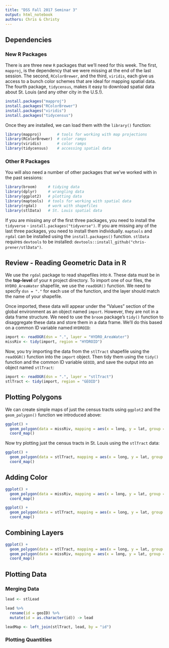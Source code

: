 ```yaml
---
title: "DSS Fall 2017 Seminar 3"
output: html_notebook
authors: Chris & Christy
---
```



## Dependencies
### New R Packages

There is are three new `R` packages that we'll need for this week. The first, `mapproj`, is the dependency that we were missing at the end of the last session. The second, `RColorBrewer`, and the third, `viridis`, each give us access to a bunch color schemes that are ideal for mapping spatial data. The fourth package, `tidycensus`, makes it easy to download spatial data about St. Louis (and any other city in the U.S.!).

```r
install.packages("mapproj")
install.packages("RColorBrewer")
install.packages("viridis")
install.packages("tidycensus")
```

Once they are installed, we can load them with the `library()` function:

```r
library(mapproj)       # tools for working with map projections
library(RColorBrewer)  # color ramps
library(viridis)       # color ramps
library(tidycensus)    # accessing spatial data
```

### Other R Packages

You will also need a number of other packages that we've worked with in the past sessions:

```r
library(broom)     # tidying data
library(dplyr)     # wrangling data
library(ggplot2)   # plotting data
library(maptools)  # tools for working with spatial data
library(rgdal)     # work with shapefiles
library(stlData)   # St. Louis spatial data
```

If you are missing any of the first three packages, you need to install the `tidyverse` - `install.packages("tidyverse")`. If you are missing any of the last three packages, you need to install them individually. `maptools` and `rgdal` can be installed using the `install.packages()` function. `stlData` requires `devtools` to be installed: `devtools::install_github("chris-prener/stlData")`.

## Review - Reading Geometric Data in R
We use the `rgdal` package to read shapefiles into `R`. These data must be in the **top-level** of your `R` project directory. To import one of our files, the `HYDRO_AreaWater` shapefile, we use the `readOGR()` function. We need to specify `dsn = "."` for each use of the function, and the layer should match the name of your shapefile.

Once imported, these data will appear under the "Values" section of the global environment as an object named `import`. However, they are not in a data frame structure. We need to use the `broom` package's `tidy()` function to disaggregate these data and store them in a data frame. We'll do this based on a common ID variable named `HYDROID`:

```r
import <- readOGR(dsn = ".", layer = "HYDRO_AreaWater")
missRiv <- tidy(import, region = "HYDROID")
```

Now, you try importing the data from the `stlTract` shapefile using the `readOGR()` function into the `import` object. Then tidy them using the `tidy()` function and the common ID variable `GEOID`, and save the output into an object named `stlTract`:

```r
import <- readOGR(dsn = ".", layer = "stlTract")
stlTract <- tidy(import, region = "GEOID")
```

## Plotting Polygons

We can create simple maps of just the census tracts using `ggplot2` and the `geom_polygon()` function we introduced above:

```r
ggplot() +
  geom_polygon(data = missRiv, mapping = aes(x = long, y = lat, group = id)) +
  coord_map()
```

Now try plotting just the census tracts in St. Louis using the `stlTract` data:

```r
ggplot() +
  geom_polygon(data = stlTract, mapping = aes(x = long, y = lat, group = id)) +
  coord_map()
```

## Adding Color
```r
ggplot() +
  geom_polygon(data = missRiv, mapping = aes(x = long, y = lat, group = id), fill = "#00009d", color = "#00009d") +
  coord_map()
```

```r
ggplot() +
  geom_polygon(data = stlTract, mapping = aes(x = long, y = lat, group = id), fill = "#4f9d00", color="black") +
  coord_map()
```

## Combining Layers

```r
ggplot() +
  geom_polygon(data = stlTract, mapping = aes(x = long, y = lat, group = id), fill = "#4f9d00", colour="black") +
  geom_polygon(data = missRiv, mapping = aes(x = long, y = lat, group = id), fill = "#00009d", color = "#00009d") +
  coord_map()
```

## Plotting Data
### Merging Data

```r
lead <- stlLead
```

```r
lead %>%
  rename(id = geoID) %>%
  mutate(id = as.character(id)) -> lead
```

```r
leadMap <- left_join(stlTract, lead, by = "id")
```


### Plotting Quantities

```r

```

